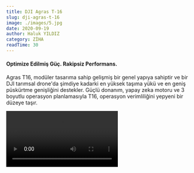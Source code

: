 ```yaml
---
title: DJI Agras T-16
slug: dji-agras-t-16
image: ./images/5.jpg
date: 2020-09-19
author: Haluk YILDIZ
category: ZİHA
readTime: 30
---
```



<h4>Optimize Edilmiş Güç. Rakipsiz Performans.</h4>

Agras T16, modüler tasarıma sahip gelişmiş bir genel yapıya sahiptir ve bir DJI tarımsal drone'da şimdiye kadarki en yüksek taşıma yükü ve en geniş püskürtme genişliğini destekler. Güçlü donanım, yapay zeka motoru ve 3 boyutlu operasyon planlamasıyla T16, operasyon verimliliğini yepyeni bir düzeye taşır.

<Video src="https://www.youtube.com/embed/Dn7Q4oIrP3I" />

<h4>Devrim Yaratan Yapı. Güvenilir Çalışma.</h4>

T16'nın tamamen yeni modüler tasarımı, montajı basitleştirir ve günlük bakımı hızlandırır. IP67 derecesi, dronun temel bileşenleri için güvenilir koruma sağlar. Hafif ancak dayanıklı bir gövde, karbon fiber kompozitlerden yapılmıştır ve orijinal boyutunun% 25'i hızla katlanarak taşımayı kolaylaştırır. Hem batarya hem de püskürtme tankı kolayca değiştirilebilir, bu da güç ve sıvı tedarikinin verimliliğini önemli ölçüde artırır.

![t16 toplanmış](./images/1.png)

<blockquote display="info">
  Toplanmış haliyle taşıma için az yer kaplayarak avantaj sağlar
</blockquote>

![t16 açılmış](./images/2.png)

<blockquote display="info">
  16 Litre geniş depolama alanıyla daha fazla alanın ilaçlanmasını sağlar.
</blockquote>

<h4>Daha Yüksek Yük. Gelişmiş Verimlilik.</h4>

Olağanüstü uçuş performansı ile desteklenen T16 püskürtme tankı 16 L'ye kadar taşıyabilir ve püskürtme genişliği 6,5 m'ye çıkarılmıştır. Püskürtme sisteminde 4 dağıtım pompası ve maksimum 4,8 L / dak püskürtme hızına sahip 8 sprinkler bulunur. T16, saatte 24,7 dönüm (10 hektar) püskürtme yapabilir. Püskürtme sistemi ayrıca geleneksel akış ölçerlerden daha yüksek hassasiyet ve stabilite sağlayan yepyeni bir elektromanyetik akış ölçere sahiptir.

![t16 radar](./images/3.png)

<blockquote display="info">
  Arazi verileri analiz dronu ile toplandıktan sonra zihalara aktarılır ve
  zihaların daha verimli otomasyon ilaçlama yapması sağlanır
</blockquote>

T16’nın geliştirilmiş radar sistemi, ışıktan veya tozdan etkilenmeden gündüz veya gece çalışma ortamını algılayabilir. İleri ve geri engellerden kaçınma ve önceki DJI tarımsal dronların iki katı olan 100 ° 'lik yatay FOV (görüş alanı) ile uçuş güvenliğini büyük ölçüde artırdı. Ayrıca bir eğimin açısını algılayabilir ve dağlık arazide bile buna otomatik olarak uyum sağlayabilir. Bu yenilikçi radar sistemi, ortamı etkili bir şekilde algılayan ve engelleri aşmaya yardımcı olan 3B nokta bulutu görüntülemeyi destekleyen Dijital Işın Oluşturma (DBF) teknolojisini benimser.

<h4>Farklı İhtiyaçlar. Farklı Modlar</h4>

T16, çoğu operasyonel ihtiyacı karşılamak için düz zemin, dağlar ve meyve bahçeleri için farklı modlar sunar. Beş adede kadar T16 uçağı, tek bir T16 uzaktan kumanda ile aynı anda kontrol edilebilir, bu da tek pilotlu operasyonun verimliliğini iki katına çıkarır.

![mod1](./images/4.jpg)

<blockquote display="info">Eğimli ağaç ilaçlama</blockquote>

![mod2](./images/6.jpg)

<blockquote display="info">Düz arazi ekin ilaçlama</blockquote>

<h4>T-16 Akıllı Uçuş Bataryası</h4>

![batarya](./images/7.png)

T16 Akıllı Uçuş Bataryası, 17.500 mAh kapasiteye ve güç tüketimini azaltan 14S yüksek voltaj sistemine sahiptir. IP54 sınıfı tamamen metal bir muhafaza ile tasarlanmıştır ve ısı yayma verimliliği önceki nesle göre% 140 artmıştır. Hücre dengeleme teknolojisiyle desteklenen pil, önceki nesle göre% 100 daha yüksek [4] 400'e kadar artırılmış şarj döngüsüne sahiptir ve bu da işletim maliyetlerini önemli ölçüde azaltır.

Aynı anda dört adede kadar pil şarj edilebilir. Tek kanallı hızlı şarj modunu kullanırken, tam şarj yalnızca 20 dakika sürer, önceki nesle göre hızda% 50 artış. Şarj cihazında, şarj güvenliğini sağlamak için voltaj ve sıcaklık gibi kritik verileri gerçek zamanlı olarak izleyen yerleşik bir pil sağlığı yönetim sistemi bulunur.

<Link to="/posts" className="btn center-btn">
  tüm yazılar
</Link>
